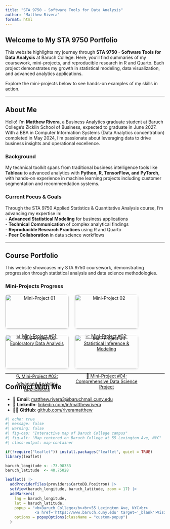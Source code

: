 ```yaml
---
title: "STA 9750 - Software Tools for Data Analysis"
author: "Matthew Rivera"
format: html
---
```


## Welcome to My STA 9750 Portfolio

This website highlights my journey through **STA 9750 - Software Tools for Data Analysis** at Baruch College. Here, you’ll find summaries of my coursework, mini-projects, and reproducible research in R and Quarto. Each project demonstrates my growth in statistical modeling, data visualization, and advanced analytics applications.

Explore the mini-projects below to see hands-on examples of my skills in action.

---

## About Me

Hello! I'm **Matthew Rivera**, a Business Analytics graduate student at Baruch College's Zicklin School of Business, expected to graduate in June 2027. With a BBA in Computer Information Systems (Data Analytics concentration) completed in May 2024, I'm passionate about leveraging data to drive business insights and operational excellence.

### Background

My technical toolkit spans from traditional business intelligence tools like **Tableau** to advanced analytics with **Python, R, TensorFlow, and PyTorch**, with hands-on experience in machine learning projects including customer segmentation and recommendation systems.

### Current Focus & Goals

Through the STA 9750 Applied Statistics & Quantitative Analysis course, I'm advancing my expertise in:  
- **Advanced Statistical Modeling** for business applications  
- **Technical Communication** of complex analytical findings  
- **Reproducible Research Practices** using R and Quarto  
- **Peer Collaboration** in data science workflows  

---

## Course Portfolio

This website showcases my STA 9750 coursework, demonstrating progression through statistical analysis and data science methodologies.

### Mini-Projects Progress

<div style="display:flex; flex-wrap: wrap; gap: 20px;">

<div style="width:200px; text-align:center;">
  <a href="mp01.qmd">
    <img src="images/thumbnail_01.png" alt="Mini-Project 01" style="width:100%; border-radius:8px; box-shadow: 0 2px 5px rgba(0,0,0,0.1);">
    <p>📊 Mini-Project #01: Exploratory Data Analysis</p>
  </a>
</div>

<div style="width:200px; text-align:center;">
  <a href="mp02.qmd">
    <img src="images/thumbnail_02.png" alt="Mini-Project 02" style="width:100%; border-radius:8px; box-shadow: 0 2px 5px rgba(0,0,0,0.1);">
    <p>📈 Mini-Project #02: Statistical Inference & Modeling</p>
  </a>
</div>

<div style="width:200px; text-align:center;">
  <a href="mp03.qmd">
    <img src="images/thumbnail_03.png" alt="Mini-Project 03" style="width:100%; border-radius:8px; box-shadow: 0 2px 5px rgba(0,0,0,0.1);">
    <p>🔍 Mini-Project #03: Advanced Analytics Applications</p>
  </a>
</div>

<div style="width:200px; text-align:center;">
  <a href="mp04.qmd">
    <img src="images/thumbnail_04.png" alt="Mini-Project 04" style="width:100%; border-radius:8px; box-shadow: 0 2px 5px rgba(0,0,0,0.1);">
    <p>🎯 Mini-Project #04: Comprehensive Data Science Project</p>
  </a>
</div>

</div>

---

## Connect With Me

- 📧 **Email**: [matthew.rivera3@baruchmail.cuny.edu](mailto:matthew.rivera3@baruchmail.cuny.edu)  
- 💼 **LinkedIn**: [linkedin.com/in/matthewrivera](https://linkedin.com/in/matthewrivera)  
- 👨‍💻 **GitHub**: [github.com/riveramatthew](https://github.com/riveramatthew)

```r
#| echo: true
#| message: false
#| warning: false
#| fig-cap: "Interactive map of Baruch College campus"
#| fig-alt: "Map centered on Baruch College at 55 Lexington Ave, NYC"
#| class-output: map-container

if(!require("leaflet")) install.packages("leaflet", quiet = TRUE)
library(leaflet)

baruch_longitude <- -73.98333
baruch_latitude  <- 40.75028

leaflet() |>
  addProviderTiles(providers$CartoDB.Positron) |>
  setView(baruch_longitude, baruch_latitude, zoom = 17) |>
  addMarkers(
    lng = baruch_longitude,
    lat = baruch_latitude,
    popup = "<b>Baruch College</b><br>55 Lexington Ave, NYC<br>
             <a href='https://www.baruch.cuny.edu' target='_blank'>Visit Website</a>",
    options = popupOptions(className = "custom-popup")
  )
```
